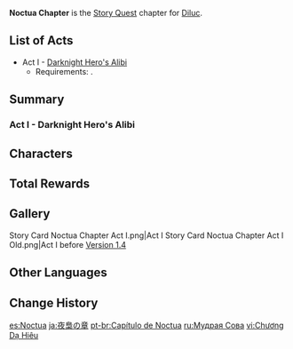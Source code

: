 {{Chapter Infobox
|image           = Noctua Chapter.png
|character       = Diluc
|type            = Story
|short           = Noctua
}}
'''Noctua Chapter''' is the [[Story Quest]] chapter for [[Diluc]].

==List of Acts==
* Act I - [[Darknight Hero's Alibi]]
** Requirements: {{Quest|Song of the Dragon and Freedom|requirements=1}}.

==Summary==
===Act I - Darknight Hero's Alibi===
{{Transclude|Darknight Hero's Alibi|Summary|main=1|top=1}}

==Characters==
{{Character Appearances|type=Chapter}}

==Total Rewards==
{{Quest Rewards List}}

==Gallery==
<gallery>
Story Card Noctua Chapter Act I.png|Act I
Story Card Noctua Chapter Act I Old.png|Act I before [[Version 1.4]]
</gallery>

==Other Languages==
{{Other Languages
|en      = Noctua Chapter
|zhs     = 夜枭之章
|zhs_rm  = Yè Xiāo zhī Zhāng
|zht     = 夜梟之章
|zht_rm  = Yè Xiāo zhī Zhāng
|zh_tl   = Chapter of the Night Owl
|ja      = 夜梟の章
|ja_rm   = Yofukurou no Shou
|ja_tl   = Chapter of the Night Owl
|ko      = 올빼미의 장
|ko_rm   = Ol'ppaemi-ui Jang
|ko_tl   = Owl Chapter
|es      = Noctua
|fr      = Noctua
|ru      = Мудрая Сова
|ru_tl   = Wise Owl
|th      = บทแห่งนกฮูก
|th_rm   = Bot haeng Nok-huk
|th_tl   = Chapter of the Owl
|vi      = Chương Dạ Hiêu
|vi_tl   = 
|de      = Noctua
|id      = Chapter Noctua
|pt      = Noctua
|tr      = Gece Kuşu Bölümü
|tr_tl   = 
|it      = Capitolo della Noctua
|it_tl   = 
}}

==Change History==
{{Change History|1.0}}

[[es:Noctua]]
[[ja:夜梟の章]]
[[pt-br:Capítulo de Noctua]]
[[ru:Мудрая Сова]]
[[vi:Chương Dạ Hiêu]]